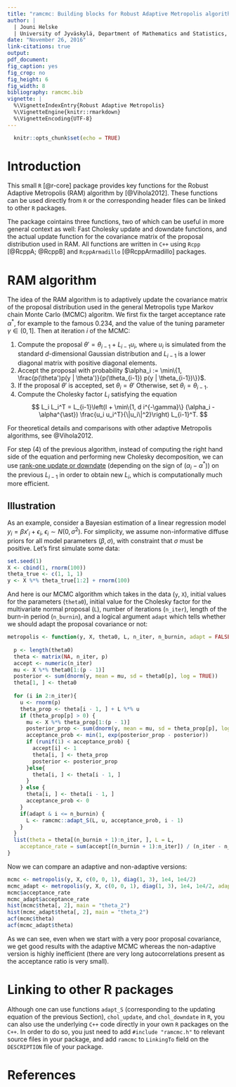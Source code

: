```yaml
---
title: "ramcmc: Building blocks for Robust Adaptive Metropolis algorithm"
author: |
  | Jouni Helske
  | University of Jyväskylä, Department of Mathematics and Statistics, Finland
date: "November 26, 2016"
link-citations: true
output: 
pdf_document:
fig_caption: yes
fig_crop: no
fig_height: 6
fig_width: 8
bibliography: ramcmc.bib
vignette: |
  %\VignetteIndexEntry{Robust Adaptive Metropolis}
  %\VignetteEngine{knitr::rmarkdown}
  %\VignetteEncoding{UTF-8}
---
```

  
```r
  knitr::opts_chunk$set(echo = TRUE)
```

# Introduction

This small `R` [@r-core] package provides key functions for the Robust Adaptive Metropolis (RAM) algorithm by [@Vihola2012]. These functions can be used directly from `R` or the corresponding header files can be linked to other `R` packages.

The package cointains three functions, two of which can be useful in more general context as well: Fast Cholesky update and downdate functions, and the actual update function for the covariance matrix of the proposal distribution used in RAM. All functions are written in `C++` using `Rcpp` [@RcppA; @RcppB] and `RcppArmadillo` [@RcppArmadillo] packages.

# RAM algorithm

The idea of the RAM algorithm is to adaptively update the covariance matrix of the proposal distribution used in the general Metropolis type Markov chain Monte Carlo (MCMC) algoritm. We first fix the target acceptance rate $\alpha^{\ast}$, for example to the famous 0.234, and the value of the tuning parameter $\gamma \in (0,1]$. Then at iteration $i$ of the MCMC:

(1) Compute the proposal $\theta' = \theta_{i-1} + L_{i-1} u_i$, where $u_i$ is simulated from the standard $d$-dimensional Gaussian distribution and $L_{i-1}$ is a lower diagonal matrix with positive diagonal elements. 
(2) Accept the proposal with probability $\alpha_i := \min\{1, \frac{p(\theta')p(y | \theta')}{p(\theta_{i-1}) p(y | \theta_{i-1})\}}$.
(3) If the proposal $\theta'$ is accepted, set $\theta_i = \theta'$ Otherwise, set $\theta_i = \theta_{i-1}$.
(4) Compute the Cholesky factor $L_i$ satisfying the equation
$$
L_i L_i^T = L_{i-1}\left(I + \min\{1, d i^{-\gamma}\} (\alpha_i - \alpha^{\ast}) \frac{u_i u_i^T}{\|u_i\|^2}\right) L_{i-1}^T.
$$

For theoretical details and comparisons with other adaptive Metropolis algorithms, see @Vihola2012.

For step (4) of the previous algorithm, instead of computing the right hand side of the equation and performing new Cholesky decomposition, we can use [rank-one update or downdate](https://en.wikipedia.org/wiki/Cholesky_decomposition#Updating_the_decomposition) (depending on the sign of $(\alpha_i - \alpha^{\ast})$) on the previous $L_{i-1}$ in order to obtain new $L_i$, which is computationally much more efficient.

## Illustration

As an example, consider a Bayesian estimation of a linear regression model $y_i = \beta x'_i + \epsilon_i$, $\epsilon_i \sim N(0, \sigma^2)$.  For simplicity, we assume non-informative diffuse priors for all model parameters $(\beta, \sigma)$, with constraint that $\sigma$ must be positive. Let's first simulate some data:

```r

set.seed(1)
X <- cbind(1, rnorm(100))
theta_true <- c(1, 1, 1)
y <- X %*% theta_true[1:2] + rnorm(100)

```

And here is our MCMC algorithm which takes in the data (`y`, `X`), initial values for the parameters (`theta0`), initial value for the Cholesky factor for the multivariate normal proposal (`L`), number of iterations (`n_iter`), length of the burn-in period (`n_burnin`), and a logical argument `adapt` which tells whether we should adapt the proposal covariance or not:

```r
metropolis <- function(y, X, theta0, L, n_iter, n_burnin, adapt = FALSE) {
  
  p <- length(theta0)
  theta <- matrix(NA, n_iter, p)
  accept <- numeric(n_iter)
  mu <- X %*% theta0[1:(p - 1)]
  posterior <- sum(dnorm(y, mean = mu, sd = theta0[p], log = TRUE))
  theta[1, ] <- theta0
  
  for (i in 2:n_iter){
    u <- rnorm(p)
    theta_prop <- theta[i - 1, ] + L %*% u
    if (theta_prop[p] > 0) {
      mu <- X %*% theta_prop[1:(p - 1)]
      posterior_prop <- sum(dnorm(y, mean = mu, sd = theta_prop[p], log = TRUE))
      acceptance_prob <- min(1, exp(posterior_prop - posterior))
      if (runif(1) < acceptance_prob) {
        accept[i] <- 1
        theta[i, ] <- theta_prop
        posterior <- posterior_prop
      }else{
        theta[i, ] <- theta[i - 1, ]
      }
    } else {
      theta[i, ] <- theta[i - 1, ]
      acceptance_prob <- 0
    }
    if(adapt & i <= n_burnin) {
      L <- ramcmc::adapt_S(L, u, acceptance_prob, i - 1)
    }
  }
  list(theta = theta[(n_burnin + 1):n_iter, ], L = L,
    acceptance_rate = sum(accept[(n_burnin + 1):n_iter]) / (n_iter - n_burnin))
}
```

Now we can compare an adaptive and non-adaptive versions:
```r
mcmc <- metropolis(y, X, c(0, 0, 1), diag(1, 3), 1e4, 1e4/2)
mcmc_adapt <- metropolis(y, X, c(0, 0, 1), diag(1, 3), 1e4, 1e4/2, adapt = TRUE)
mcmc$acceptance_rate
mcmc_adapt$acceptance_rate
hist(mcmc$theta[, 2], main = "theta_2")
hist(mcmc_adapt$theta[, 2], main = "theta_2")
acf(mcmc$theta)
acf(mcmc_adapt$theta)
```

As we can see, even when we start with a very poor proposal covariance, we get good results with the adaptive MCMC whereas the non-adaptive version is highly inefficient (there are very long autocorrelations present as the acceptance ratio is very small).


# Linking to other R packages

Although one can use functions `adapt_S` (corresponding to the updating equation of the previous Section), `chol_update`, and `chol_downdate` in `R`, you can also use the underlying `C++` code directly in your own `R` packages on the `C++`. In order to do so, you just need to add `#include "ramcmc.h"` to relevant source files in your package, and add `ramcmc` to `LinkingTo` field on the `DESCRIPTION` file of your package.


# References
